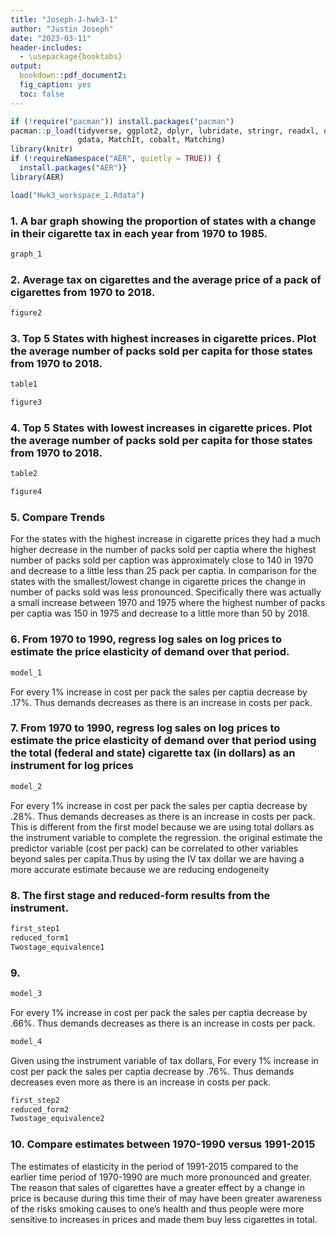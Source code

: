 ```yaml
---
title: "Joseph-J-hwk3-1"
author: "Justin Joseph"
date: "2023-03-11"
header-includes:
  - \usepackage{booktabs}
output:
  bookdown::pdf_document2: 
  fig_caption: yes
  toc: false
---
```

```r
if (!require("pacman")) install.packages("pacman")
pacman::p_load(tidyverse, ggplot2, dplyr, lubridate, stringr, readxl, data.table, 
               gdata, MatchIt, cobalt, Matching)
library(knitr)
if (!requireNamespace("AER", quietly = TRUE)) {
  install.packages("AER")}
library(AER)

```

```r
load("Hwk3_workspace_1.Rdata")
```


### 1. A bar graph showing the proportion of states with a change in their cigarette tax in each year from 1970 to 1985.
```r
graph_1
```



### 2. Average tax on cigarettes and the average price of a pack of cigarettes from 1970 to 2018.
```r
figure2
```
\newpage

### 3. Top 5 States with highest increases in cigarette prices. Plot the average number of packs sold per capita for those states from 1970 to 2018.
```r
table1
```
```r
figure3
```
\newpage

### 4. Top 5 States with lowest increases in cigarette prices. Plot the average number of packs sold per capita for those states from 1970 to 2018.
```r
table2
```
```r
figure4
```
\newpage

### 5. Compare Trends 
For the states with the highest increase in cigarette prices they had a much higher decrease in the number of packs sold per captia where the highest number of packs sold per caption was approximately close to 140 in 1970 and decrease to a little less than 25 pack per captia. In comparison for the states with the smallest/lowest change in cigarette prices the change in number of packs sold was less pronounced. Specifically there was actually a small increase between 1970 and 1975 where the highest number of packs per captia was 150 in 1975 and decrease to a little more than 50 by 2018.  
\newpage

### 6. From 1970 to 1990, regress log sales on log prices to estimate the price elasticity of demand over that period.
```r
model_1
```
For every 1% increase in cost per pack the sales per captia decrease by .17%. Thus demands decreases as there is an increase in costs per pack. 
\newpage

### 7. From 1970 to 1990, regress log sales on log prices to estimate the price elasticity of demand over that period using the total (federal and state) cigarette tax (in dollars) as an instrument for log prices
```r
model_2
```
For every 1% increase in cost per pack the sales per captia decrease by .28%. Thus demands decreases as there is an increase in costs per pack. This is different from the first model because we are using total dollars as the instrument variable to complete the regression. the original estimate the predictor variable (cost per pack) can be correlated to other
variables beyond sales per capita.Thus by using the IV tax dollar we are having a more accurate estimate because we are reducing endogeneity
\newpage

### 8. The first stage and reduced-form results from the instrument.

```r
first_step1 
reduced_form1
Twostage_equivalence1
```
\newpage

### 9. 
```r
model_3
```
For every 1% increase in cost per pack the sales per captia decrease by .66%. Thus demands decreases as there is an increase in costs per pack. 

```r
model_4
```
Given using the instrument variable of tax dollars, For every 1% increase in cost per pack the sales per captia decrease by .76%. Thus demands decreases even more as there is an increase in costs per pack. 


```r
first_step2
reduced_form2
Twostage_equivalence2
```

### 10. Compare estimates between 1970-1990 versus 1991-2015
The estimates of elasticity in the period of 1991-2015 compared to the earlier time period of 1970-1990 are much more pronounced and greater. The reason that sales of cigarettes have a greater effect by a change in price is because during this time their of may have been greater awareness of the risks smoking causes to one's health and thus people were more sensitive to increases in prices and made them buy less cigarettes in total. 
